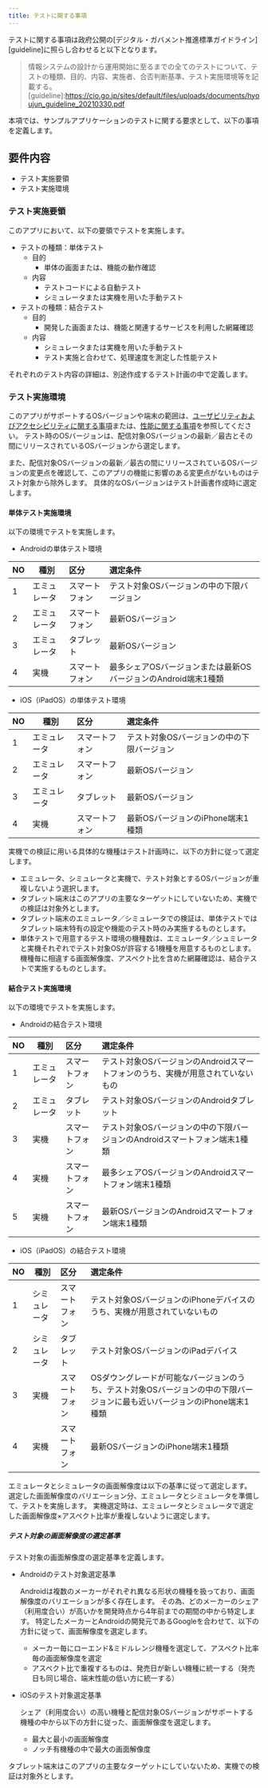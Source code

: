 ```yaml
---
title: テストに関する事項
---
```


テストに関する事項は政府公開の[デジタル・ガバメント推進標準ガイドライン][guideline]に照らし合わせると以下となります。
>情報システムの設計から運用開始に至るまでの全てのテストについて、テストの種類、目的、内容、実施者、合否判断基準、テスト実施環境等を記載する。
[guideline]:<https://cio.go.jp/sites/default/files/uploads/documents/hyoujun_guideline_20210330.pdf>

本項では、サンプルアプリケーションのテストに関する要求として、以下の事項を定義します。

## 要件内容

- テスト実施要領
- テスト実施環境

### テスト実施要領

このアプリにおいて、以下の要領でテストを実施します。

- テストの種類：単体テスト
  - 目的
    - 単体の画面または、機能の動作確認
  - 内容
    - テストコードによる自動テスト
    - シミュレータまたは実機を用いた手動テスト
- テストの種類：結合テスト
  - 目的
    - 開発した画面または、機能と関連するサービスを利用した網羅確認
  - 内容
    - シミュレータまたは実機を用いた手動テスト
    - テスト実施と合わせて、処理速度を測定した性能テスト

それぞれのテスト内容の詳細は、別途作成するテスト計画の中で定義します。

### テスト実施環境

このアプリがサポートするOSバージョンや端末の範囲は、[ユーザビリティおよびアクセシビリティに関する事項][usability]または、[性能に関する事項][performance]を参照してください。
テスト時のOSバージョンは、配信対象OSバージョンの最新／最古とその間にリリースされているOSバージョンから選定します。

また、配信対象OSバージョンの最新／最古の間にリリースされているOSバージョンの変更点を確認して、このアプリの機能に影響のある変更点がないものはテスト対象から除外します。
具体的なOSバージョンはテスト計画書作成時に選定します。

[usability]:usability.mdx
[performance]:performance.mdx

#### 単体テスト実施環境

以下の環境でテストを実施します。

- Androidの単体テスト環境

| NO | 種別 | 区分 | 選定条件 |
| --- | --- | :--- | :--- |
| 1 | エミュレータ | スマートフォン | テスト対象OSバージョンの中の下限バージョン |
| 2 | エミュレータ | スマートフォン | 最新OSバージョン |
| 3 | エミュレータ | タブレット | 最新OSバージョン |
| 4 | 実機 | スマートフォン | 最多シェアOSバージョンまたは最新OSバージョンのAndroid端末1種類 |

- iOS（iPadOS）の単体テスト環境

| NO | 種別 | 区分 | 選定条件 |
| --- | --- | :--- | :--- |
| 1 | エミュレータ | スマートフォン | テスト対象OSバージョンの中の下限バージョン |
| 2 | エミュレータ | スマートフォン | 最新OSバージョン |
| 3 | エミュレータ | タブレット | 最新OSバージョン |
| 4 | 実機 | スマートフォン | 最新OSバージョンのiPhone端末1種類 |

実機での検証に用いる具体的な機種はテスト計画時に、以下の方針に従って選定します。

- エミュレータ、シミュレータと実機で、テスト対象とするOSバージョンが重複しないよう選択します。
- タブレット端末はこのアプリの主要なターゲットにしていないため、実機での検証は対象外とします。
- タブレット端末のエミュレータ／シミュレータでの検証は、単体テストではタブレット端末特有の設定や機能のテスト時のみ実施するものとします。
- 単体テストで用意するテスト環境の機種数は、エミュレータ／シュミレータと実機それぞれでテスト対象OSが許容する1機種を用意するものとします。機種毎に相違する画面解像度、アスペクト比を含めた網羅確認は、結合テストで実施するものとします。

#### 結合テスト実施環境

以下の環境でテストを実施します。

- Androidの結合テスト環境

| NO | 種別 | 区分 | 選定条件 |
| --- | --- | :--- | :--- |
| 1 | エミュレータ | スマートフォン | テスト対象OSバージョンのAndroidスマートフォンのうち、実機が用意されていないもの |
| 2 | エミュレータ | タブレット | テスト対象OSバージョンのAndroidタブレット |
| 3 | 実機 | スマートフォン | テスト対象OSバージョンの中の下限バージョンのAndroidスマートフォン端末1種類 |
| 4 | 実機 | スマートフォン | 最多シェアOSバージョンのAndroidスマートフォン端末1種類 |
| 5 | 実機 | スマートフォン | 最新OSバージョンのAndroidスマートフォン端末1種類 |

- iOS（iPadOS）の結合テスト環境

| NO | 種別 | 区分 | 選定条件 |
| --- | --- | :--- | :--- |
| 1 | シミュレータ | スマートフォン | テスト対象OSバージョンのiPhoneデバイスのうち、実機が用意されていないもの |
| 2 | シミュレータ | タブレット | テスト対象OSバージョンのiPadデバイス |
| 3 | 実機 | スマートフォン | OSダウングレードが可能なバージョンのうち、テスト対象OSバージョンの中の下限バージョンに最も近いバージョンのiPhone端末1種類 |
| 4 | 実機 | スマートフォン | 最新OSバージョンのiPhone端末1種類 |

エミュレータとシミュレータの画面解像度は以下の基準に従って選定します。
選定した画面解像度のバリエーション分、エミュレータとシミュレータを準備して、テストを実施します。
実機選定時は、エミュレータとシミュレータで選定した画面解像度×アスペクト比率が重複しないように選定します。

##### テスト対象の画面解像度の選定基準

テスト対象の画面解像度の選定基準を定義します。

- Androidのテスト対象選定基準

  Androidは複数のメーカーがそれぞれ異なる形状の機種を扱っており、画面解像度のバリエーションが多く存在します。
  その為、どのメーカーのシェア（利用度合い）が高いかを開発時点から4年前までの期間の中から特定します。
  特定したメーカーとAndroidの開発元であるGoogleを合わせて、以下の方針に従って、画面解像度を選定します。

  - メーカー毎にローエンド&ミドルレンジ機種を選定して、アスペクト比率毎の画面解像度を選定
  - アスペクト比で重複するものは、発売日が新しい機種に統一する（発売日も同じ場合、端末性能の低い方に統一する）

- iOSのテスト対象選定基準

  シェア（利用度合い）の高い機種と配信対象OSバージョンがサポートする機種の中から以下の方針に従った、画面解像度を選定します。

  - 最大と最小の画面解像度
  - ノッチ有機種の中で最大の画面解像度

タブレット端末はこのアプリの主要なターゲットにしていないため、実機での検証は対象外とします。
